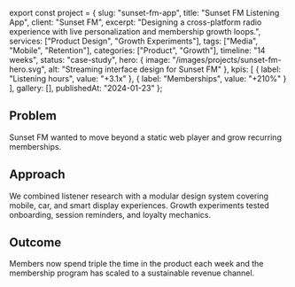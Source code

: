 ﻿export const project = {
  slug: "sunset-fm-app",
  title: "Sunset FM Listening App",
  client: "Sunset FM",
  excerpt: "Designing a cross-platform radio experience with live personalization and membership growth loops.",
  services: ["Product Design", "Growth Experiments"],
  tags: ["Media", "Mobile", "Retention"],
  categories: ["Product", "Growth"],
  timeline: "14 weeks",
  status: "case-study",
  hero: {
    image: "/images/projects/sunset-fm-hero.svg",
    alt: "Streaming interface design for Sunset FM"
  },
  kpis: [
    { label: "Listening hours", value: "+3.1x" },
    { label: "Memberships", value: "+210%" }
  ],
  gallery: [],
  publishedAt: "2024-01-23"
};

## Problem

Sunset FM wanted to move beyond a static web player and grow recurring memberships.

## Approach

We combined listener research with a modular design system covering mobile, car, and smart display experiences. Growth experiments tested onboarding, session reminders, and loyalty mechanics.

## Outcome

Members now spend triple the time in the product each week and the membership program has scaled to a sustainable revenue channel.
